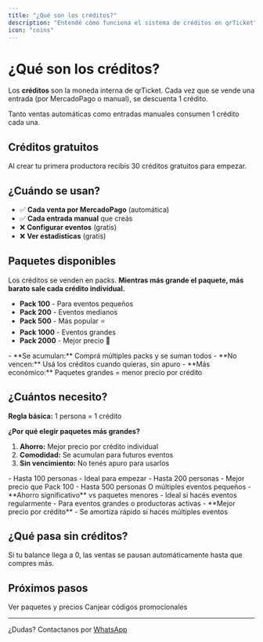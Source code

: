 ```yaml
---
title: "¿Qué son los créditos?"
description: "Entendé cómo funciona el sistema de créditos en qrTicket"
icon: "coins"
---
```


# ¿Qué son los créditos?

Los **créditos** son la moneda interna de qrTicket. Cada vez que se vende una entrada (por MercadoPago o manual), se descuenta 1 crédito.

<Card title="1 crédito = 1 entrada vendida" icon="equation">
  Tanto ventas automáticas como entradas manuales consumen 1 crédito cada una.
</Card>

## Créditos gratuitos

<Card title="30 créditos de regalo" icon="gift">
  Al crear tu primera productora recibís 30 créditos gratuitos para empezar.
</Card>

## ¿Cuándo se usan?

- ✅ **Cada venta por MercadoPago** (automática)
- ✅ **Cada entrada manual** que creás
- ❌ **Configurar eventos** (gratis)
- ❌ **Ver estadísticas** (gratis)

## Paquetes disponibles

Los créditos se venden en packs. **Mientras más grande el paquete, más barato sale cada crédito individual.**

- **Pack 100** - Para eventos pequeños
- **Pack 200** - Eventos medianos
- **Pack 500** - Más popular ⭐
- **Pack 1000** - Eventos grandes
- **Pack 2000** - Mejor precio 💎

<Card title="Ventajas de los paquetes" icon="piggy-bank">
  - **Se acumulan:** Comprá múltiples packs y se suman todos - **No vencen:**
  Usá los créditos cuando quieras, sin apuro - **Más económico:** Paquetes
  grandes = menor precio por crédito
</Card>

## ¿Cuántos necesito?

**Regla básica:** 1 persona = 1 crédito

**¿Por qué elegir paquetes más grandes?**

1. **Ahorro:** Mejor precio por crédito individual
2. **Comodidad:** Se acumulan para futuros eventos
3. **Sin vencimiento:** No tenés apuro para usarlos

<AccordionGroup>
  <Accordion title="Pack 100 - Eventos pequeños">
    - Hasta 100 personas
    - Ideal para empezar
  </Accordion>

<Accordion title="Pack 200 - Eventos medianos">
  - Hasta 200 personas - Mejor precio que Pack 100
</Accordion>

<Accordion title="Pack 500 ⭐ - Más elegido">
  - Hasta 500 personas O múltiples eventos pequeños - **Ahorro significativo**
  vs paquetes menores - Ideal si hacés eventos regularmente
</Accordion>

  <Accordion title="Pack 1000/2000 - Máximo ahorro">
    - Para eventos grandes o productoras activas
    - **Mejor precio por crédito**
    - Se amortiza rápido si hacés múltiples eventos
  </Accordion>
</AccordionGroup>

## ¿Qué pasa sin créditos?

<Warning>
  Si tu balance llega a 0, las ventas se pausan automáticamente hasta que
  compres más.
</Warning>

## Próximos pasos

<CardGroup cols={2}>
  <Card title="Comprar créditos" icon="shopping-cart" href="/credits/credits-purchase">
    Ver paquetes y precios
  </Card>

  <Card title="Usar cupones" icon="ticket" href="/credits/coupons">
    Canjear códigos promocionales
  </Card>
</CardGroup>

---

¿Dudas? Contactanos por [WhatsApp](https://wa.me/5491122503348)
